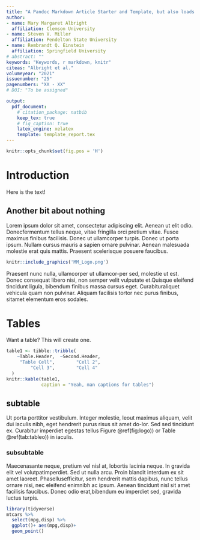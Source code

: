 ```yaml
---
title: "A Pandoc Markdown Article Starter and Template, but also loads more stuff just so that the title is huge"
author:
- name: Mary Margaret Albright
  affiliation: Clemson University
- name: Steven V. Miller
  affiliation: Pendelton State University
- name: Rembrandt Q. Einstein
  affiliation: Springfield University
# abstract: ""
keywords: "Keywords, r markdown, knitr"
citeas: "Albright et al."
volumeyear: "2021"
issuenumber: "25"
pagenumbers: "XX - XX"
# DOI: "To be assigned"

output: 
  pdf_document:
    # citation_package: natbib
    keep_tex: true
    # fig_caption: true
    latex_engine: xelatex
    template: template_report.tex
---
```


```r
knitr::opts_chunk$set(fig.pos = 'H')
```

# Introduction {#introduction}
Here is the text!

## Another bit about nothing
Lorem ipsum dolor sit amet, consectetur adipiscing elit. Aenean ut elit odio. Donecfermentum tellus neque, vitae fringilla orci pretium vitae. Fusce maximus finibus facilisis. Donec ut ullamcorper turpis. Donec ut porta ipsum. Nullam cursus mauris a sapien ornare pulvinar. Aenean malesuada molestie erat quis mattis. Praesent scelerisque posuere faucibus.
```r
knitr::include_graphics('MM_Logo.png')
```
Praesent nunc nulla, ullamcorper ut ullamcor-per sed, molestie ut est. Donec consequat libero nisi, non semper velit vulputate et.Quisque eleifend tincidunt ligula, bibendum finibus massa cursus eget. Curabituraliquet vehicula quam non pulvinar. Aliquam facilisis tortor nec purus finibus, sitamet elementum eros sodales. 


# Tables
Want a table? This will create one.

```r
table1 <- tibble::tribble(
    ~Table.Header,  ~Second.Header,
     "Table Cell",        "Cell 2",
         "Cell 3",        "Cell 4"
  )
knitr::kable(table1,
             caption = "Yeah, man captions for tables")
```

## subtable
Ut porta porttitor vestibulum. Integer molestie, leout maximus aliquam, velit dui iaculis nibh, eget hendrerit purus risus sit amet do-lor. Sed sed tincidunt ex. Curabitur imperdiet egestas tellus Figure \@ref(fig:logo)) or Table \@ref(tab:tableo)) in iaculis. 

### subsubtable
Maecenasante neque, pretium vel nisl at, lobortis lacinia neque. In gravida elit vel volutpatimperdiet. Sed ut nulla arcu. Proin blandit interdum ex sit amet laoreet. Phasellusefficitur, sem hendrerit mattis dapibus, nunc tellus ornare nisi, nec eleifend enimnibh ac ipsum.  Aenean tincidunt nisl sit amet facilisis faucibus. Donec odio erat,bibendum eu imperdiet sed, gravida luctus turpis.


```r
library(tidyverse)
mtcars %>% 
  select(mpg,disp) %>% 
  ggplot()+ aes(mpg,disp)+
  geom_point()

```
